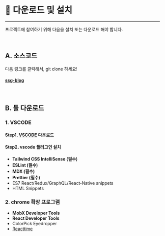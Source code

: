 
<Meta title="⛷ 개발가이드 /📲 다운로드 및 설치" />

# 📲 다운로드 및 설치

---

프로젝트에 참여하기 위해 다음을 설치 또는 다운로드 해야 합니다.

<br />

## A. 소스코드

다음 링크를 클릭해서, git clone 하세요!

#### [ssg-blog](https://github.com/Devist/ssg-blog.git)

<br />

## B. 툴 다운로드

### **1. VSCODE**

#### Step1. [VSCODE](https://code.visualstudio.com/download) 다운로드

#### Step2. vscode 플러그인 설치

- **Tailwind CSS IntelliSense (필수)**
- **ESLint (필수)**
- **MDX (필수)**
- **Prettier (필수)**
- ES7 React/Redux/GraphQL/React-Native snippets
- HTML Snippets

### **2. chrome 확장 프로그램**

- **MobX Developer Tools**
- **React Developer Tools**
- ColorPick Eyedropper
- [Reacttime](https://medium.com/swlh/3-ways-to-analyze-react-performance-with-reactime-64f6cbbf330d)
